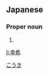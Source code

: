 ==Japanese==
{{ja-kanjitab|幸|希}}

===Proper noun===
{{ja-pos|proper|こうき}}

# {{given name|male|lang=ja}}

[[Category:Japanese male given names|こうき]]

[[li:幸希]]